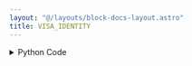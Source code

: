 ```yaml
---
layout: "@/layouts/block-docs-layout.astro"
title: VISA_IDENTITY
---
```



<PythonDocsDisplay docstring={docstring} />
<AppDisplay app={app} />

<details>
<summary>Python Code</summary>
```python
from flojoy import flojoy, DataContainer, TextBlob
import pyvisa
from typing import Optional


@flojoy(
    deps={
        "pyvisa": "1.13.0",
        "pyusb": "1.2.1",
        "zeroconf": "0.102.0",
        "pyvisa_py": "0.7.0",
    }
)
def VISA_IDENTITY(
    VISA_address: Optional[str],
    VISA_index: Optional[int] = 0,
    default: Optional[DataContainer] = None,
) -> Optional[DataContainer]:
    """The VISA_IDENTITY node send an identity query ("*IDN?") to the specified instrument.

    If the "VISA_address" parameter is not specified the VISA_index will be
    used to find the address. The LIST_VISA node can be used to show the
    indicies of all available VISA instruments.

    Parameters
    ----------
    VISA_address: str
        The VISA address to query.
    VISA_index: int
        The address will be found from LIST_VISA node list with this index.

    Returns
    -------
    DataContainer
        optional: The input DataContainer is returned.
    """

    rm = pyvisa.ResourceManager("@py")

    if VISA_address == "":
        VISA_addresses = rm.list_resources()
        VISA_address = VISA_addresses[int(VISA_index)]

    # VISA descriptor to identify the test and measurement device
    scope = rm.open_resource(VISA_address)
    ident = str(scope.query("*IDN?"))
    print(ident, flush=True)

    return TextBlob(text_blob=ident)

```
[Find this Flojoy Block on GitHub](https://github.com/flojoy-ai/blocks/blob/main/blocks/IO/INSTRUMENTS/QCODES/VISA_IDENTITY/VISA_IDENTITY.py)
</details>


## Example
